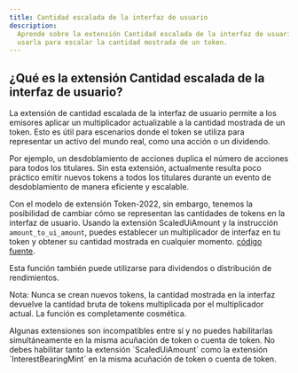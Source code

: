 ```yaml
---
title: Cantidad escalada de la interfaz de usuario
description:
  Aprende sobre la extensión Cantidad escalada de la interfaz de usuario y cómo
  usarla para escalar la cantidad mostrada de un token.
---
```


## ¿Qué es la extensión Cantidad escalada de la interfaz de usuario?

La extensión de cantidad escalada de la interfaz de usuario permite a los
emisores aplicar un multiplicador actualizable a la cantidad mostrada de un
token. Esto es útil para escenarios donde el token se utiliza para representar
un activo del mundo real, como una acción o un dividendo.

Por ejemplo, un desdoblamiento de acciones duplica el número de acciones para
todos los titulares. Sin esta extensión, actualmente resulta poco práctico
emitir nuevos tokens a todos los titulares durante un evento de desdoblamiento
de manera eficiente y escalable.

Con el modelo de extensión Token-2022, sin embargo, tenemos la posibilidad de
cambiar cómo se representan las cantidades de tokens en la interfaz de usuario.
Usando la extensión ScaledUiAmount y la instrucción `amount_to_ui_amount`,
puedes establecer un multiplicador de interfaz en tu token y obtener su cantidad
mostrada en cualquier momento.
[código fuente](https://github.com/solana-program/token-2022/tree/main/program/src/extension/scaled_ui_amount).

Esta función también puede utilizarse para dividendos o distribución de
rendimientos.

Nota: Nunca se crean nuevos tokens, la cantidad mostrada en la interfaz devuelve
la cantidad bruta de tokens multiplicada por el multiplicador actual. La función
es completamente cosmética.

<Callout type="info">
  Algunas extensiones son incompatibles entre sí y no puedes habilitarlas
  simultáneamente en la misma acuñación de token o cuenta de token. No debes
  habilitar tanto la extensión `ScaledUiAmount` como la extensión
  `InterestBearingMint` en la misma acuñación de token o cuenta de token.
</Callout>
